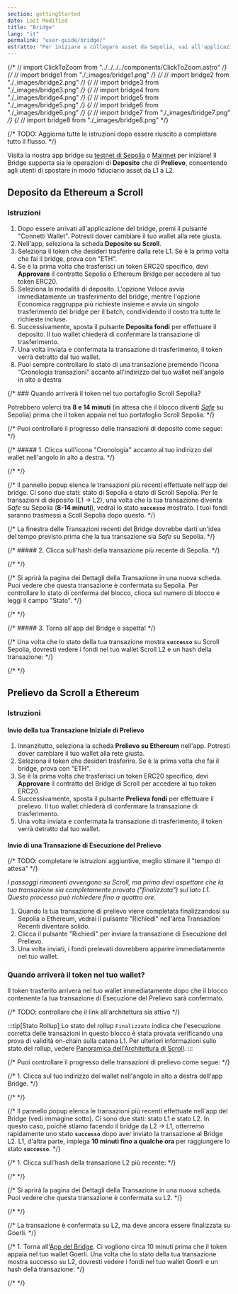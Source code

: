 ```yaml
---
section: gettingStarted
date: Last Modified
title: "Bridge"
lang: "it"
permalink: "user-guide/bridge/"
estratto: "Per iniziare a collegare asset da Sepolia, vai all'applicazione bridge del portale."
---
```


{/* // import ClickToZoom from "../../../../components/ClickToZoom.astro" */}
{/* // import bridge1 from "./\_images/bridge1.png" */}
{/* // import bridge2 from "./\_images/bridge2.png" */}
{/* // import bridge3 from "./\_images/bridge3.png" */}
{/* // import bridge4 from "./\_images/bridge4.png" */}
{/* // import bridge5 from "./\_images/bridge5.png" */}
{/* // import bridge6 from "./\_images/bridge6.png" */}
{/* // import bridge7 from "./\_images/bridge7.png" */}
{/* // import bridge8 from "./\_images/bridge8.png" */}

{/* TODO: Aggiorna tutte le istruzioni dopo essere riuscito a completare tutto il flusso. */}


Visita la nostra app bridge su [testnet di Sepolia](https://sepolia.scroll.io/bridge) o [Mainnet](https://scroll.io/bridge) per iniziare! Il Bridge supporta sia le operazioni di **Deposito** che di **Prelievo**, consentendo agli utenti di spostare in modo fiduciario asset da L1 a L2.

## Deposito da Ethereum a Scroll

### Istruzioni

1. Dopo essere arrivati all'applicazione del bridge, premi il pulsante "Connetti Wallet". Potresti dover cambiare il tuo wallet alla rete giusta.
1. Nell'app, seleziona la scheda **Deposito su Scroll**.
1. Seleziona il token che desideri trasferire dalla rete L1. Se è la prima volta che fai il bridge, prova con "ETH".
1. Se è la prima volta che trasferisci un token ERC20 specifico, devi **Approvare** il contratto Sepolia o Ethereum Bridge per accedere al tuo token ERC20.
1. Seleziona la modalità di deposito. L'opzione Veloce avvia immediatamente un trasferimento del bridge, mentre l'opzione Economica raggruppa più richieste insieme e avvia un singolo trasferimento del bridge per il batch, condividendo il costo tra tutte le richieste incluse.
1. Successivamente, sposta il pulsante **Deposita fondi** per effettuare il deposito. Il tuo wallet chiederà di confermare la transazione di trasferimento.
1. Una volta inviata e confermata la transazione di trasferimento, il token verrà detratto dal tuo wallet.
1. Puoi sempre controllare lo stato di una transazione premendo l'icona "Cronologia transazioni" accanto all'indirizzo del tuo wallet nell'angolo in alto a destra.

{/* ### Quando arriverà il token nel tuo portafoglio Scroll Sepolia?

Potrebbero volerci tra **8 e 14 minuti** (in attesa che il blocco diventi [_Safe_](https://www.alchemy.com/overviews/ethereum-commitment-levels#what-are-ethereum-commitment-levels) su Sepolia) prima che il token appaia nel tuo portafoglio Scroll Sepolia. */}

{/* Puoi controllare il progresso delle transazioni di deposito come segue: */}

{/* ##### 1. Clicca sull'icona "Cronologia" accanto al tuo indirizzo del wallet nell'angolo in alto a destra. */}

{/* <ClickToZoom src={bridge1} /> */}

{/* Il pannello popup elenca le transazioni più recenti effettuate nell'app del bridge. Ci sono due stati: stato di Sepolia e stato di Scroll Sepolia. Per le transazioni di deposito (L1 -> L2), una volta che la tua transazione diventa _Safe_ su Sepolia (**8-14 minuti**), vedrai lo stato **`successo`** mostrato. I tuoi fondi saranno trasmessi a Scoll Sepolia dopo questo. */}

{/* La finestra delle Transazioni recenti del Bridge dovrebbe darti un'idea del tempo previsto prima che la tua transazione sia _Safe_ su Sepolia. */}

{/* ##### 2. Clicca sull'hash della transazione più recente di Sepolia. */}

{/* <ClickToZoom src={bridge2} /> */}

{/* Si aprirà la pagina dei Dettagli della Transazione in una nuova scheda. Puoi vedere che questa transazione è confermata su Sepolia. Per controllare lo stato di conferma del blocco, clicca sul numero di blocco e leggi il campo "Stato". */}

{/* <ClickToZoom src={bridge3} /> */}

{/* ##### 3. Torna all'app del Bridge e aspetta! */}

{/* Una volta che lo stato della tua transazione mostra **`successo`** su Scroll Sepolia, dovresti vedere i fondi nel tuo wallet Scroll L2 e un hash della transazione: */}

{/* <ClickToZoom src={bridge4} /> */}

## Prelievo da Scroll a Ethereum

### Istruzioni

#### Invio della tua Transazione Iniziale di Prelievo

1. Innanzitutto, seleziona la scheda **Prelievo su Ethereum** nell'app. Potresti dover cambiare il tuo wallet alla rete giusta.
1. Seleziona il token che desideri trasferire. Se è la prima volta che fai il bridge, prova con "ETH".
1. Se è la prima volta che trasferisci un token ERC20 specifico, devi **Approvare** il contratto del Bridge di Scroll per accedere al tuo token ERC20.
1. Successivamente, sposta il pulsante **Prelieva fondi** per effettuare il prelievo. Il tuo wallet chiederà di confermare la transazione di trasferimento.
1. Una volta inviata e confermata la transazione di trasferimento, il token verrà detratto dal tuo wallet.

#### Invio di una Transazione di Esecuzione del Prelievo

{/* TODO: completare le istruzioni aggiuntive, meglio stimare il "tempo di attesa" */}

_I passaggi rimanenti avvengono su Scroll, ma prima devi aspettare che la tua transazione sia completamente provata ("finalizzata") sul lato L1. Questo processo può richiedere fino a quattro ore._

1. Quando la tua transazione di prelievo viene completata finalizzandosi su Sepolia o Ethereum, vedrai il pulsante "Richiedi" nell'area Transazioni Recenti diventare solido.
1. Clicca il pulsante "Richiedi" per inviare la transazione di Esecuzione del Prelievo.
1. Una volta inviati, i fondi prelevati dovrebbero apparire immediatamente nel tuo wallet.

### Quando arriverà il token nel tuo wallet?

Il token trasferito arriverà nel tuo wallet immediatamente dopo che il blocco contenente la tua transazione di Esecuzione del Prelievo sarà confermato.

{/* TODO: controllare che il link all'architettura sia attivo */}

:::tip[Stato Rollup]
Lo stato del rollup `Finalizzato` indica che l'esecuzione corretta delle transazioni in questo blocco è stata provata verificando una prova di validità on-chain sulla catena L1. Per ulteriori informazioni sullo stato del rollup, vedere [Panoramica dell'Architettura di Scroll](/technology).
:::

{/* Puoi controllare il progresso delle transazioni di prelievo come segue: */}

{/* 1. Clicca sul tuo indirizzo del wallet nell'angolo in alto a destra dell'app Bridge. */}

{/* <ClickToZoom src={bridge5} /> */}

{/* Il pannello popup elenca le transazioni più recenti effettuate nell'app del Bridge (vedi immagine sotto). Ci sono due stati: stato L1 e stato L2. In questo caso, poiché stiamo facendo il bridge da L2 -> L1, otterremo rapidamente uno stato **`successo`** dopo aver inviato la transazione al Bridge L2. L1, d'altra parte, impiega **10 minuti fino a qualche ora** per raggiungere lo stato **`successo`**. */}

{/* 1. Clicca sull'hash della transazione L2 più recente: */}

{/* <ClickToZoom src={bridge6} /> */}

{/* Si aprirà la pagina dei Dettagli della Transazione in una nuova scheda. Puoi vedere che questa transazione è confermata su L2. */}

{/* <ClickToZoom src={bridge7} /> */}

{/* La transazione è confermata su L2, ma deve ancora essere finalizzata su Goerli. */}

{/* 1. Torna all'[App del Bridge](https://scroll.io/bridge). Ci vogliono circa 10 minuti prima che il token appaia nel tuo wallet Goerli. Una volta che lo stato della tua transazione mostra successo su L2, dovresti vedere i fondi nel tuo wallet Goerli e un hash della transazione: */}

{/* <ClickToZoom src={bridge8} /> */}
